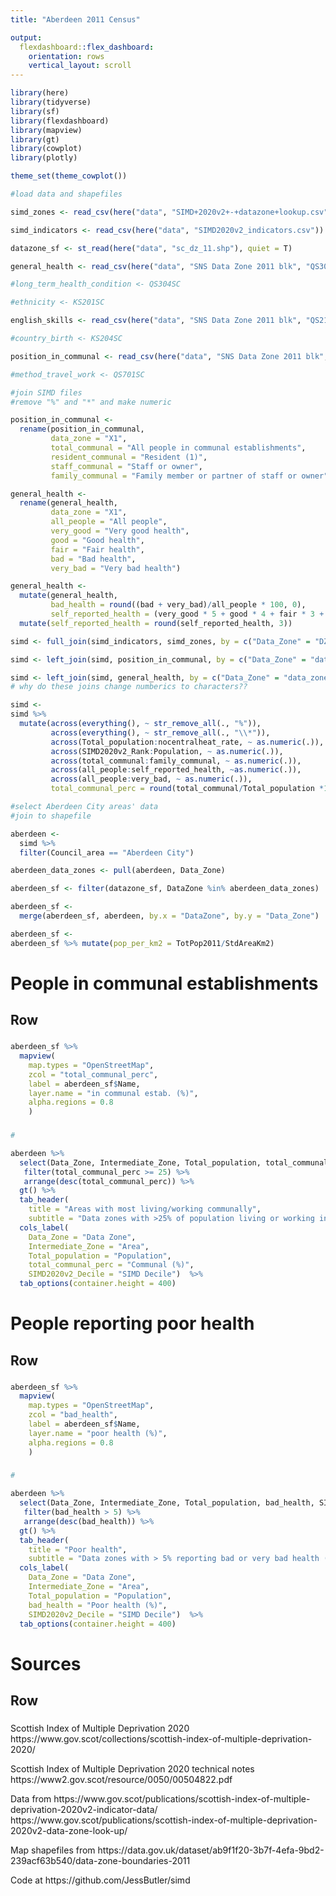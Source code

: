 ```yaml
---
title: "Aberdeen 2011 Census"

output:
  flexdashboard::flex_dashboard:
    orientation: rows
    vertical_layout: scroll
---
```


```r
library(here)
library(tidyverse)
library(sf)
library(flexdashboard)
library(mapview)
library(gt)
library(cowplot)
library(plotly)

theme_set(theme_cowplot())
```


```r
#load data and shapefiles 

simd_zones <- read_csv(here("data", "SIMD+2020v2+-+datazone+lookup.csv"))

simd_indicators <- read_csv(here("data", "SIMD2020v2_indicators.csv"))

datazone_sf <- st_read(here("data", "sc_dz_11.shp"), quiet = T)

general_health <- read_csv(here("data", "SNS Data Zone 2011 blk", "QS302SC.csv"))

#long_term_health_condition <- QS304SC

#ethnicity <- KS201SC

english_skills <- read_csv(here("data", "SNS Data Zone 2011 blk", "QS213SC.csv"))

#country_birth <- KS204SC

position_in_communal <- read_csv(here("data", "SNS Data Zone 2011 blk", "QS419SC.csv"))

#method_travel_work <- QS701SC

```

```r
#join SIMD files
#remove "%" and "*" and make numeric

position_in_communal <- 
  rename(position_in_communal,
         data_zone = "X1",
         total_communal = "All people in communal establishments",
         resident_communal = "Resident (1)",
         staff_communal = "Staff or owner",
         family_communal = "Family member or partner of staff or owner")

general_health <-
  rename(general_health,
         data_zone = "X1",
         all_people = "All people",
         very_good = "Very good health",
         good = "Good health",
         fair = "Fair health",
         bad = "Bad health",
         very_bad = "Very bad health")

general_health <-
  mutate(general_health,
         bad_health = round((bad + very_bad)/all_people * 100, 0),
         self_reported_health = (very_good * 5 + good * 4 + fair * 3 + bad * 2 + very_bad * 1)/all_people) %>%
  mutate(self_reported_health = round(self_reported_health, 3))

simd <- full_join(simd_indicators, simd_zones, by = c("Data_Zone" = "DZ"))

simd <- left_join(simd, position_in_communal, by = c("Data_Zone" = "data_zone"))

simd <- left_join(simd, general_health, by = c("Data_Zone" = "data_zone"))
# why do these joins change numberics to characters??

simd <- 
simd %>%
  mutate(across(everything(), ~ str_remove_all(., "%")),
         across(everything(), ~ str_remove_all(., "\\*")),
         across(Total_population:nocentralheat_rate, ~ as.numeric(.)),
         across(SIMD2020v2_Rank:Population, ~ as.numeric(.)),
         across(total_communal:family_communal, ~ as.numeric(.)),
         across(all_people:self_reported_health, ~as.numeric(.)),
         across(all_people:very_bad, ~ as.numeric(.)),
         total_communal_perc = round(total_communal/Total_population *100, 0))
```


```r
#select Aberdeen City areas' data 
#join to shapefile

aberdeen <-
  simd %>%
  filter(Council_area == "Aberdeen City")

aberdeen_data_zones <- pull(aberdeen, Data_Zone)

aberdeen_sf <- filter(datazone_sf, DataZone %in% aberdeen_data_zones)

aberdeen_sf <-
  merge(aberdeen_sf, aberdeen, by.x = "DataZone", by.y = "Data_Zone")

aberdeen_sf <-
aberdeen_sf %>% mutate(pop_per_km2 = TotPop2011/StdAreaKm2)

```


People in communal establishments
=====================================

Row
-------------------------------------

###

```r
aberdeen_sf %>%
  mapview(
    map.types = "OpenStreetMap",
    zcol = "total_communal_perc", 
    label = aberdeen_sf$Name,
    layer.name = "in communal estab. (%)",
    alpha.regions = 0.8
    )
```


###

```r
#

aberdeen %>%
  select(Data_Zone, Intermediate_Zone, Total_population, total_communal_perc, SIMD2020v2_Decile) %>%
   filter(total_communal_perc >= 25) %>%
   arrange(desc(total_communal_perc)) %>%
  gt() %>%
  tab_header(
    title = "Areas with most living/working communally", 
    subtitle = "Data zones with >25% of population living or working in communal establishments") %>%
  cols_label(
    Data_Zone = "Data Zone",
    Intermediate_Zone = "Area", 
    Total_population = "Population", 
    total_communal_perc = "Communal (%)",
    SIMD2020v2_Decile = "SIMD Decile")  %>%
  tab_options(container.height = 400)
```


People reporting poor health
=====================================

Row
-------------------------------------

###

```r
aberdeen_sf %>%
  mapview(
    map.types = "OpenStreetMap",
    zcol = "bad_health", 
    label = aberdeen_sf$Name,
    layer.name = "poor health (%)",
    alpha.regions = 0.8
    )
```


###

```r
#

aberdeen %>%
  select(Data_Zone, Intermediate_Zone, Total_population, bad_health, SIMD2020v2_Decile) %>%
   filter(bad_health > 5) %>%
   arrange(desc(bad_health)) %>%
  gt() %>%
  tab_header(
    title = "Poor health", 
    subtitle = "Data zones with > 5% reporting bad or very bad health (2011 census)") %>%
  cols_label(
    Data_Zone = "Data Zone",
    Intermediate_Zone = "Area", 
    Total_population = "Population", 
    bad_health = "Poor health (%)",
    SIMD2020v2_Decile = "SIMD Decile")  %>%
  tab_options(container.height = 400)
```



Sources
=====================================

Row
-------------------------------------
###

Scottish Index of Multiple Deprivation 2020
https://www.gov.scot/collections/scottish-index-of-multiple-deprivation-2020/

Scottish Index of Multiple Deprivation 2020 technical notes
https://www2.gov.scot/resource/0050/00504822.pdf

Data from 
https://www.gov.scot/publications/scottish-index-of-multiple-deprivation-2020v2-indicator-data/
https://www.gov.scot/publications/scottish-index-of-multiple-deprivation-2020v2-data-zone-look-up/

Map shapefiles from https://data.gov.uk/dataset/ab9f1f20-3b7f-4efa-9bd2-239acf63b540/data-zone-boundaries-2011

Code at https://github.com/JessButler/simd


